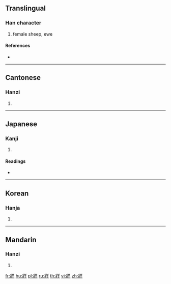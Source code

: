 ==Translingual==

===Han character===
{{Han char|rn=90|rad=爿|as=06|sn=10|four=28251|canj=VMTQ}}

# female sheep, ewe

====References====
* {{Han ref|kx=0692.020|dkj=19774|dj=1104.210|hdz=42375.030|uh=7242|ud=29250|bh=D27D|bd=53885}}

----

==Cantonese==

===Hanzi===
{{yue-hanzi|jyut=zong1|y=jong1}}

# {{defn|lang=yue|sort=爿06}}

----

==Japanese==

===Kanji===
{{ja-kanji|grade=|rs=爿06}}

# {{defn|lang=ja|sort=爿06}}

====Readings====
* {{ja-readings|on=[[そう]] (sō), [[ぞう]] (zō)|kun=[[めひつじ]] (mehitsuji)}}

----

==Korean==

===Hanja===
{{ko-hanja|hangeul=장|eumhun=|rv=jang|mr=chang|y=cang}}

# {{defn|lang=ko|sort=爿06}}

----

==Mandarin==

===Hanzi===
{{cmn-hanzi|pin=[[zāng]] ([[zang1]])|wg=tsang<sup>1</sup>}}

# {{defn|lang=cmn|sort=爿06}}

[[fr:牂]]
[[hu:牂]]
[[pl:牂]]
[[ru:牂]]
[[th:牂]]
[[vi:牂]]
[[zh:牂]]
